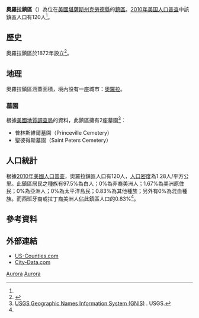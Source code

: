 {{noteTA
|G1=USState
}}
{{Infobox settlement
|official_name = 奧羅拉鎮區
|native_name = Aurora Township
|settlement_type = 鎮區
|image_map = Map highlighting Aurora Township, Cloud County, Kansas.svg
|map_caption = 奧羅拉鎮區在克勞德縣的位置
|coordinates_display = inline,title
|coordinates_region = US-KS
|subdivision_type = [[世界政區索引|國家]]
|subdivision_name = [[美国|美国]]
|subdivision_type1 = [[美國行政區劃|州]]
|subdivision_name1 = [[堪薩斯州|堪薩斯州]]
|subdivision_type2 = [[堪萨斯州行政区划|縣]]
|subdivision_name2 = [[克勞德縣_(堪薩斯州)|克勞德縣]]
|area_total_km2 = 93.72
|area_land_km2 = 93.69
|area_water_km2 = 0.03
|area_total_sq_mi = 36.19
|area_land_sq_mi = 36.17
|area_water_sq_mi = 0.01
|area_water_percent = 0.03
|population_as_of = [[2010年美国人口普查|2010]]
|population_footnotes = <ref name=census>{{cite web|url=http://www.census.gov/geo/www/gazetteer/gazetteer2010.html|title=2010 Census Gazetteer Files|publisher=[[美国人口调查局|美国人口调查局]]|accessdate=2016-03-25|archive-url=https://web.archive.org/web/20121021075704/http://www.census.gov/geo/www/gazetteer/gazetteer2010.html|archive-date=2012-10-21|dead-url=yes}}</ref>
|population_total = 120
|population_density_km2 = auto
|elevation_footnotes = 
|elevation_m = 457
|elevation_ft = 1499
|latd = 39
|latm = 26
|lats = 30
|latNS = N
|longd = 97
|longm = 32
|longs = 01
|longEW = W
|postal_code_type =
|postal_code = 
|blank_name = [[地名信息系统|GNIS]] ID
|blank_info = [http://geonames.usgs.gov/pls/gnispublic/f?p=gnispq:3:::NO::P3_FID:0475998 0475998]
|website = 
|footnotes = 
}}

'''奧羅拉鎮區'''（{{lang-en|'''Aurora Township'''}}）為位在[[美國|美國]][[堪薩斯州|堪薩斯州]][[克勞德縣_(堪薩斯州)|克勞德縣]]的[[行政鎮區|鎮區]]。[[2010年美国人口普查|2010年美国人口普查]]中該鎮區人口有120人<ref name=census/>。

==歷史==
奧羅拉鎮區於1872年設立<ref>{{cite book | url=http://books.google.com/books?id=a3YUAAAAYAAJ&pg=PA901#v=onepage&q&f=false | title=Biographical History of Cloud County, Kansas: Biographies of Representative Citizens. Illustrated with Portraits of Prominent People, Cuts of Homes, Stock, Etc. | publisher=Wilson, Humphrey & Company | author=Hollibaugh, E. F. | year=1903 | pages=901 | access-date=2016-03-25 | archive-date=2014-07-24 | archive-url=https://web.archive.org/web/20140724023312/http://books.google.com/books?id=a3YUAAAAYAAJ&pg=PA901#v=onepage&q&f=false | dead-url=no }}</ref>。

==地理==
奧羅拉鎮區涵蓋面積{{convert|93.72|km2|sqmi}}，境內設有一座城市：[[奧羅拉_(堪薩斯州)|奧羅拉]]。

===墓園===
根據[[美國地質調查局|美國地質調查局]]的資料，此鎮區擁有2座墓園<ref>[http://geonames.usgs.gov/domestic/index.html USGS Geographic Names Information System (GNIS)] {{Wayback|url=http://geonames.usgs.gov/domestic/index.html |date=20190428150204 }}. USGS.</ref>：
*普林斯維爾墓園（Princeville Cemetery）
*聖彼得斯墓園（Saint Peters Cemetery）

==人口統計==
根據[[2010年美國人口普查|2010年美國人口普查]]，奧羅拉鎮區人口有120人，[[人口密度|人口密度]]為1.28人/平方公里。此鎮區居民之種族有97.5%為白人；0%為非裔美洲人；1.67%為美洲原住民；0%為亞洲人；0%為太平洋島民；0.83%為其他種族；另外有0%為混血種族。而西班牙裔或拉丁裔美洲人佔此鎮區人口的0.83%<ref name=census/>。

==參考資料==
{{reflist}}

==外部連結==
* [https://web.archive.org/web/20080723112151/http://www.us-counties.com/localgov/kansas.html US-Counties.com]
* [http://www.city-data.com/township/Aurora-Cloud-KS.html City-Data.com] {{Wayback|url=http://www.city-data.com/township/Aurora-Cloud-KS.html |date=20121021201250 }}

{{克勞德縣 (堪薩斯州)}}

[[Category:克勞德縣鎮區_(堪薩斯州)|Aurora]]
[[Category:堪薩斯州鎮區|Aurora]]